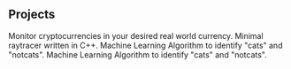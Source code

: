 ## Projects

<ProjectCard title="cryptochecker" link="https://github.com/stonesha/cryptochecker" bg="linear-gradient(to right, #D4145A 0%, #FBB03B 100%)">
Monitor cryptocurrencies in your desired real world currency.
</ProjectCard>

<ProjectCard title="raytracer" link="https://github.com/stonesha/raytracer" bg="linear-gradient(to right, rgb(102, 45, 140) 0%, rgb(237, 30, 121) 100%);">
Minimal raytracer written in C++.
</ProjectCard>

<ProjectCard title="cat-and-notcats" link="https://github.com/stonesha/cat-and-notcats" bg="linear-gradient(to right, #042ab8 0%, #2a0083 100%);">
Machine Learning Algorithm to identify "cats" and "notcats".
</ProjectCard>

<ProjectCard title="pong clone" link="https://github.com/stonesha/pong-clone" bg="linear-gradient(to right, #d110ed 0%, #8214b7 100%);">
Machine Learning Algorithm to identify "cats" and "notcats".
</ProjectCard>

